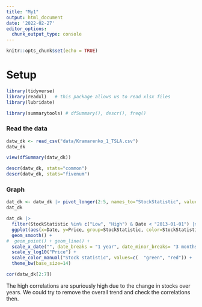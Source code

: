```yaml
---
title: "My1"
output: html_document
date: '2022-02-27'
editor_options: 
  chunk_output_type: console
---
```


```r
knitr::opts_chunk$set(echo = TRUE)
```

# Setup

```r
library(tidyverse)
library(readxl)   # this package allows us to read xlsx files
library(lubridate)

library(summarytools) # dfSummary(), descr(), freq()
```


### Read the data

```r

datw_dk <- read_csv("data/Kramarenko_1_TSLA.csv")
datw_dk 
```



```r
view(dfSummary(datw_dk))

descr(datw_dk, stats="common")  
descr(datw_dk, stats="fivenum") 
```

### Graph

```r
dat_dk <- datw_dk |> pivot_longer(2:5, names_to="StockStatistic", values_to="Price")
dat_dk

dat_dk |> 
  filter(StockStatistic %in% c("Low", "High") & Date < "2013-01-01") |> 
  ggplot(aes(x=Date, y=Price, group=StockStatistic, color=StockStatistic)) +
  geom_smooth() +
#  geom_point() + geom_line() +
  scale_x_date("", date_breaks = "1 year", date_minor_breaks= "3 months", date_labels= "%Y-%m") +
  scale_y_log10("Price") +
  scale_color_manual("Stock statistic", values=c(  "green", "red")) +
  theme_bw(base_size=14)
```


```r
cor(datw_dk[2:7])
```

The high correlations are spuriously high due to the change in stocks over years. We could try to remove the overall trend and check the correlations then.

